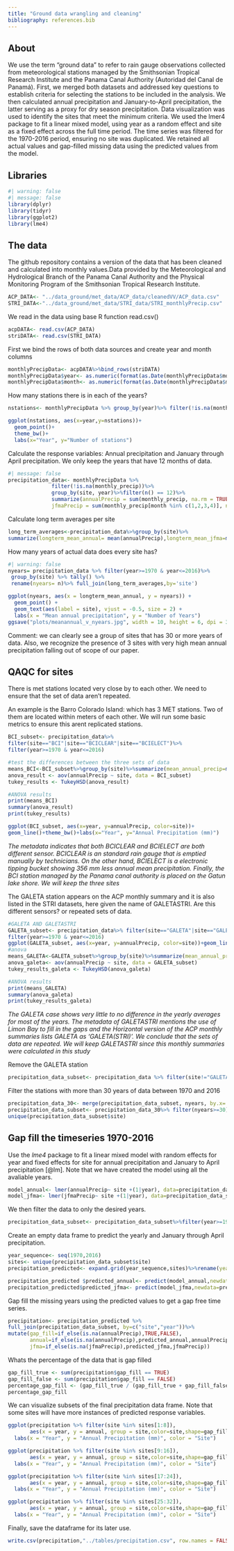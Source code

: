```yaml
---
title: "Ground data wrangling and cleaning"
bibliography: references.bib
---
```

## About

We use the term "ground data" to refer to rain gauge observations collected from meteorological stations managed by the Smithsonian Tropical Research Institute and the Panama Canal Authority (Autoridad del Canal de Panamá). First, we merged both datasets and addressed key questions to establish criteria for selecting the stations to be included in the analysis. We then calculated annual precipitation and January-to-April precipitation, the latter serving as a proxy for dry season precipitation. Data visualization was used to identify the sites that meet the minimum criteria. We used the lmer4 package to fit a linear mixed model, using year as a random effect and site as a fixed effect across the full time period. The time series was filtered for the 1970-2016 period, ensuring no site was duplicated. We retained all actual values and gap-filled missing data using the predicted values from the model.

## Libraries

```r
#| warning: false
#| message: false
library(dplyr)
library(tidyr)
library(ggplot2)
library(lme4)
```

## The data

The github repository contains a version of the data that has been cleaned and calculated into monthly values.Data provided by the Meteorological and Hydrological Branch of the Panama Canal Authority and the Physical Monitoring Program of the Smithsonian Tropical Research Institute.

```r
ACP_DATA<- "../data_ground/met_data/ACP_data/cleanedVV/ACP_data.csv"
STRI_DATA<-"../data_ground/met_data/STRI_data/STRI_monthlyPrecip.csv"
```

We read in the data using base R function read.csv()

```r
acpDATA<- read.csv(ACP_DATA)
striDATA<- read.csv(STRI_DATA)
```

First we bind the rows of both data sources and create year and month columns

```r
monthlyPrecipData<- acpDATA%>%bind_rows(striDATA)
monthlyPrecipData$year<- as.numeric(format(as.Date(monthlyPrecipData$month_year, format="%Y-%m-%d"),"%Y"))
monthlyPrecipData$month<- as.numeric(format(as.Date(monthlyPrecipData$month_year, format="%Y-%m-%d"),"%m"))
```

How many stations there is in each of the years?

```r
nstations<- monthlyPrecipData %>% group_by(year)%>% filter(!is.na(monthly_precip))%>%summarize(nstations= n_distinct(site))

ggplot(nstations, aes(x=year,y=nstations))+
  geom_point()+
  theme_bw()+
  labs(x="Year", y="Number of stations")
```

Calculate the response variables: Annual precipitation and January through April precipitation. We only keep the years that have 12 months of data.

```r
#| message: false
precipitation_data<- monthlyPrecipData %>% 
              filter(!is.na(monthly_precip))%>%
              group_by(site, year)%>%filter(n() == 12)%>%
              summarize(annualPrecip = sum(monthly_precip, na.rm = TRUE),
              jfmaPrecip = sum(monthly_precip[month %in% c(1,2,3,4)], na.rm = TRUE))
```

Calculate long term averages per site

```r
long_term_averages<-precipitation_data%>%group_by(site)%>%
summarize(longterm_mean_annual= mean(annualPrecip),longterm_mean_jfma=mean(jfmaPrecip))
```

How many years of actual data does every site has?

```r
#| warning: false
nyears= precipitation_data %>% filter(year>=1970 & year<=2016)%>%
 group_by(site) %>% tally() %>% 
 rename(nyears= n)%>% full_join(long_term_averages,by='site')

ggplot(nyears, aes(x = longterm_mean_annual, y = nyears)) +
  geom_point() +
  geom_text(aes(label = site), vjust = -0.5, size = 2) +
  labs(x = "Mean annual precipitation", y = "Number of Years")
ggsave("plots/meanannual_v_nyears.jpg", width = 10, height = 6, dpi = 300)
```
Comment: we can clearly see a group of sites that has 30 or more years of data. Also, we recognize the presence of 3 sites with very high mean annual precipitation falling out of scope of our paper.

## QAQC for sites

There is met stations located very close by to each other. We need to ensure that the set of data aren't repeated.

An example is the Barro Colorado Island: which has 3 MET stations. Two of them are located within meters of each other. We will run some basic metrics to ensure this arent replicated stations.

```r
BCI_subset<- precipitation_data%>% 
filter(site=="BCI"|site=="BCICLEAR"|site=="BCIELECT")%>%
filter(year>=1970 & year<=2016)

#test the differences between the three sets of data
means_BCI<-BCI_subset%>%group_by(site)%>%summarize(mean_annual_precip=mean(annualPrecip),sd_annual_precip=sd(annualPrecip),n=n())
anova_result <- aov(annualPrecip ~ site, data = BCI_subset)
tukey_results <- TukeyHSD(anova_result)

#ANOVA results
print(means_BCI)
summary(anova_result)
print(tukey_results)

ggplot(BCI_subset, aes(x=year, y=annualPrecip, color=site))+
geom_line()+theme_bw()+labs(x="Year", y="Annual Precipitation (mm)")

```

*The metadata indicates that both BCICLEAR and BCIELECT are both different sensor. BCICLEAR is an standard rain gauge that is emptied manually by technicians. On the other hand, BCIELECT is a electronic tipping bucket showing 356 mm less annual mean precipitation. Finally, the BCI station managed by the Panama canal authority is placed on the Gatun lake shore. We will keep the three sites*

The GALETA station appears on the ACP monthly summary and it is also listed in the STRI datasets, here given the name of GALETASTRI. Are this different sensors? or repeated sets of data.

```r

#GALETA AND GALETASTRI
GALETA_subset<- precipitation_data%>% filter(site=="GALETA"|site=="GALETASTRI")%>%
filter(year>=1970 & year<=2016)
ggplot(GALETA_subset, aes(x=year, y=annualPrecip, color=site))+geom_line()+theme_bw()+labs(x="Year", y="Annual Precipitation (mm)")
#anova
means_GALETA<-GALETA_subset%>%group_by(site)%>%summarize(mean_annual_precip=mean(annualPrecip),sd_annual_precip=sd(annualPrecip),n=n())
anova_galeta<- aov(annualPrecip ~ site, data = GALETA_subset)
tukey_results_galeta <- TukeyHSD(anova_galeta)

#ANOVA results
print(means_GALETA)
summary(anova_galeta)
print(tukey_results_galeta)
```

*The GALETA case shows very little to no difference in the yearly averages for most of the years. The metadata of GALETASTRI mentions the use of Limon Bay to fill in the gaps and the Horizontal version of the ACP monthly summaries lists GALETA as 'GALETA(STRI)'. We conclude that the sets of data are repeated. We will keep GALETASTRI since this monthly summaries were calculated in this study*

Remove the GALETA station

```r
precipitation_data_subset<- precipitation_data %>% filter(site!="GALETA") 
```

Filter the stations with more than 30 years of data between 1970 and 2016

```r
precipitation_data_30<- merge(precipitation_data_subset, nyears, by.x= "site", by.y="site")
precipitation_data_subset<- precipitation_data_30%>% filter(nyears>=30)
unique(precipitation_data_subset$site)
```
## Gap fill the timeseries 1970-2016

Use the *lme4* package to fit a linear mixed model with random effects for year and fixed effects for site for annual precipitation and January to April precipitation [@lm]. Note that we have created the model using all the avaliable years.

```r
model_annual<- lmer(annualPrecip~ site +(1|year), data=precipitation_data_subset)
model_jfma<- lmer(jfmaPrecip~ site +(1|year), data=precipitation_data_subset)
```

We then filter the data to only the desired years.

```r
precipitation_data_subset<- precipitation_data_subset%>%filter(year>=1970,year<=2016)

```

Create an empty data frame to predict the yearly and January through April precipitation.

```r
year_sequence<- seq(1970,2016)
sites<- unique(precipitation_data_subset$site)
precipitation_predicted<- expand.grid(year_sequence,sites)%>%rename(year="Var1",site="Var2")

precipitation_predicted $predicted_annual<- predict(model_annual,newdata=precipitation_predicted)
precipitation_predicted$predicted_jfma<- predict(model_jfma,newdata=precipitation_predicted)

```

Gap fill the missing years using the predicted values to get a gap free time series.

```r
precipitation<- precipitation_predicted %>%
full_join(precipitation_data_subset, by=c("site","year"))%>%
mutate(gap_fill=if_else(is.na(annualPrecip),TRUE,FALSE),
       annual=if_else(is.na(annualPrecip),predicted_annual,annualPrecip),
       jfma=if_else(is.na(jfmaPrecip),predicted_jfma,jfmaPrecip))
```

Whats the percentage of the data that is gap filled

```r
gap_fill_true <- sum(precipitation$gap_fill == TRUE)
gap_fill_false <- sum(precipitation$gap_fill == FALSE)
percentage_gap_fill <- (gap_fill_true / (gap_fill_true + gap_fill_false)) * 100
percentage_gap_fill
```

We can visualize subsets of the final precipitation data frame. Note that some sites will have more instances of predicted response variables.

```r
ggplot(precipitation %>% filter(site %in% sites[1:8]), 
       aes(x = year, y = annual, group = site,color=site,shape=gap_fill)) + geom_line() + geom_point(size=3) +
  labs(x = "Year", y = "Annual Precipitation (mm)", color = "Site")

ggplot(precipitation %>% filter(site %in% sites[9:16]), 
       aes(x = year, y = annual, group = site,color=site,shape=gap_fill)) + geom_line() + geom_point(size=3) +
  labs(x = "Year", y = "Annual Precipitation (mm)", color = "Site")

ggplot(precipitation %>% filter(site %in% sites[17:24]), 
       aes(x = year, y = annual, group = site,color=site,shape=gap_fill)) + geom_line() + geom_point(size=3) +
  labs(x = "Year", y = "Annual Precipitation (mm)", color = "Site")

ggplot(precipitation %>% filter(site %in% sites[25:32]), 
       aes(x = year, y = annual, group = site,color=site,shape=gap_fill)) + geom_line() + geom_point(size=3) +
  labs(x = "Year", y = "Annual Precipitation (mm)", color = "Site")
```

Finally, save the dataframe for its later use.

```r
write.csv(precipitation,"../tables/precipitation.csv", row.names = FALSE)
```

